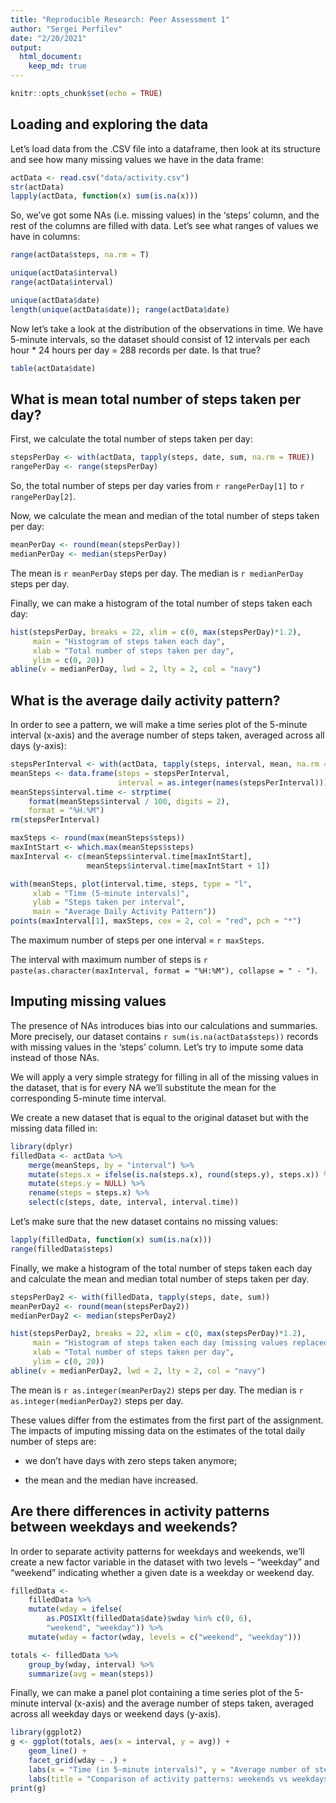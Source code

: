 ---
title: "Reproducible Research: Peer Assessment 1"
author: "Sergei Perfilev"
date: "2/20/2021"
output: 
  html_document:
    keep_md: true
---

```{r setup, include=FALSE}
knitr::opts_chunk$set(echo = TRUE)
```

## Loading and exploring the data

Let's load data from the .CSV file into a dataframe, then look at its structure
and see how many missing values we have in the data frame:

```{r loadData}
actData <- read.csv("data/activity.csv")
str(actData)
lapply(actData, function(x) sum(is.na(x)))
```

So, we've got some NAs (i.e. missing values) in the 'steps' column, and 
the rest of the columns are filled with data. Let's see what ranges of values 
we have in columns:

```{r ranges}
range(actData$steps, na.rm = T)

unique(actData$interval)
range(actData$interval)

unique(actData$date)        
length(unique(actData$date)); range(actData$date)
```

Now let's take a look at the distribution of the observations in time.
We have 5-minute intervals, so the dataset should consist of 12 intervals per each hour
* 24 hours per day = 288 records per date. Is that true?

```{r dates}
table(actData$date)
```


## What is mean total number of steps taken per day?

First, we calculate the total number of steps taken per day:

```{r}
stepsPerDay <- with(actData, tapply(steps, date, sum, na.rm = TRUE))
rangePerDay <- range(stepsPerDay)
```

So, the total number of steps per day varies from `r rangePerDay[1]` 
to `r rangePerDay[2]`.

Now, we calculate the mean and median of the total number of steps taken per day:

```{r}
meanPerDay <- round(mean(stepsPerDay))
medianPerDay <- median(stepsPerDay)
```

The mean is `r meanPerDay` steps per day.
The median is `r medianPerDay` steps per day.

Finally, we can make a histogram of the total number of steps taken each day:

```{r histogram1}
hist(stepsPerDay, breaks = 22, xlim = c(0, max(stepsPerDay)*1.2), 
     main = "Histogram of steps taken each day",
     xlab = "Total number of steps taken per day",
     ylim = c(0, 20))
abline(v = medianPerDay, lwd = 2, lty = 2, col = "navy")
```


## What is the average daily activity pattern?

In order to see a pattern, we will make a time series plot 
of the 5-minute interval (x-axis) and the average number of steps taken, 
averaged across all days (y-axis):

```{r patternAnalysis1}
stepsPerInterval <- with(actData, tapply(steps, interval, mean, na.rm = TRUE))
meanSteps <- data.frame(steps = stepsPerInterval, 
                        interval = as.integer(names(stepsPerInterval)))
meanSteps$interval.time <- strptime(
    format(meanSteps$interval / 100, digits = 2),
    format = "%H.%M")
rm(stepsPerInterval)

maxSteps <- round(max(meanSteps$steps))
maxIntStart <- which.max(meanSteps$steps)
maxInterval <- c(meanSteps$interval.time[maxIntStart], 
                 meanSteps$interval.time[maxIntStart + 1])
```

```{r patternPlot1}
with(meanSteps, plot(interval.time, steps, type = "l", 
     xlab = "Time (5-minute intervals)", 
     ylab = "Steps taken per interval",
     main = "Average Daily Activity Pattern"))
points(maxInterval[1], maxSteps, cex = 2, col = "red", pch = "*")
```

The maximum number of steps per one interval = 
`r maxSteps`.

The interval with maximum number of steps is 
`r paste(as.character(maxInterval, format = "%H:%M"), collapse = " - ")`.


## Imputing missing values

The presence of NAs introduces bias into our calculations and summaries. 
More precisely, our dataset contains `r sum(is.na(actData$steps))` records 
with missing values in the 'steps' column. Let's try to impute some data 
instead of those NAs.

We will apply a very simple strategy for filling in all of the missing values
in the dataset, that is for every NA we'll substitute the mean for the 
corresponding 5-minute time interval.

We create a new dataset that is equal to the original dataset but with 
the missing data filled in:

```{r fillData}
library(dplyr)
filledData <- actData %>% 
    merge(meanSteps, by = "interval") %>% 
    mutate(steps.x = ifelse(is.na(steps.x), round(steps.y), steps.x)) %>%
    mutate(steps.y = NULL) %>%
    rename(steps = steps.x) %>%
    select(c(steps, date, interval, interval.time))
```

Let's make sure that the new dataset contains no missing values:
```{r}
lapply(filledData, function(x) sum(is.na(x)))
range(filledData$steps)
```

Finally, we make a histogram of the total number of steps taken each day 
and calculate the mean and median total number of steps taken per day. 

```{r}
stepsPerDay2 <- with(filledData, tapply(steps, date, sum))
meanPerDay2 <- round(mean(stepsPerDay2))         
medianPerDay2 <- median(stepsPerDay2)            
```

```{r histogram2}
hist(stepsPerDay2, breaks = 22, xlim = c(0, max(stepsPerDay)*1.2), 
     main = "Histogram of steps taken each day (missing values replaced)",
     xlab = "Total number of steps taken per day",
     ylim = c(0, 20))
abline(v = medianPerDay2, lwd = 2, lty = 2, col = "navy")
```

The mean is `r as.integer(meanPerDay2)` steps per day.
The median is `r as.integer(medianPerDay2)` steps per day.

These values differ from the estimates from the first part of the assignment. 
The impacts of imputing missing data on the estimates of the total daily number 
of steps are:

* we don't have days with zero steps taken anymore;

* the mean and the median have increased.


## Are there differences in activity patterns between weekdays and weekends?

In order to separate activity patterns for weekdays and weekends, we'll create 
a new factor variable in the dataset with two levels – “weekday” and “weekend” 
indicating whether a given date is a weekday or weekend day.

```{r patternAnalysis2}
filledData <- 
    filledData %>% 
    mutate(wday = ifelse(
        as.POSIXlt(filledData$date)$wday %in% c(0, 6),
        "weekend", "weekday")) %>%
    mutate(wday = factor(wday, levels = c("weekend", "weekday")))

totals <- filledData %>%
    group_by(wday, interval) %>%
    summarize(avg = mean(steps))
```

Finally, we can make a panel plot containing a time series plot 
of the 5-minute interval (x-axis) and the average number of steps taken, 
averaged across all weekday days or weekend days (y-axis).

```{r patternPlot2}
library(ggplot2)
g <- ggplot(totals, aes(x = interval, y = avg)) +
    geom_line() +
    facet_grid(wday ~ .) +
    labs(x = "Time (in 5-minute intervals)", y = "Average number of steps") +
    labs(title = "Comparison of activity patterns: weekends vs weekdays")
print(g)
```
